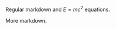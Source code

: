 Regular markdown and $E=mc^2$ equations.

\begin{align}
a &= b + c \\
d &= e * f
\end{align}

More markdown.
